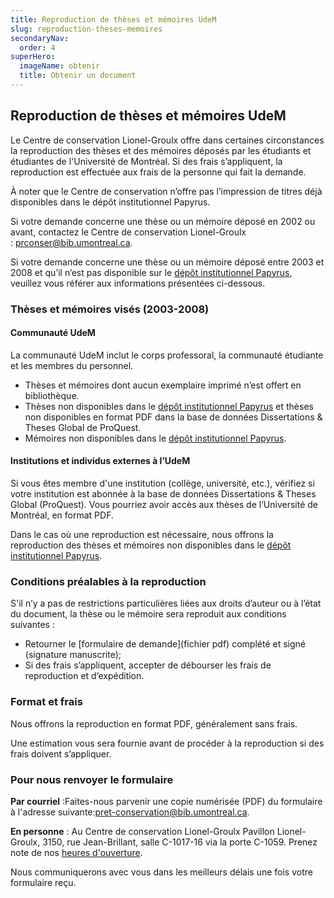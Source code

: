 ```yaml
---
title: Reproduction de thèses et mémoires UdeM
slug: reproduction-theses-memoires
secondaryNav:
  order: 4
superHero:
  imageName: obtenir
  title: Obtenir un document
---
```


## Reproduction de thèses et mémoires UdeM
Le Centre de conservation Lionel-Groulx offre dans certaines circonstances la reproduction des thèses et des mémoires déposés par les étudiants et étudiantes de l'Université de Montréal. Si des frais s’appliquent, la reproduction est effectuée aux frais de la personne qui fait la demande.

À noter que le Centre de conservation n’offre pas l’impression de titres déjà disponibles dans le dépôt institutionnel Papyrus.

Si votre demande concerne une thèse ou un mémoire déposé en 2002 ou avant, contactez le Centre de conservation Lionel-Groulx : [prconser@bib.umontreal.ca](mailto:prconser@bib.umontreal.ca).

Si votre demande concerne une thèse ou un mémoire déposé entre 2003 et 2008 et qu’il n’est pas disponible sur le [dépôt institutionnel Papyrus](https://papyrus.bib.umontreal.ca/xmlui/), veuillez vous référer aux informations présentées ci-dessous.

### Thèses et mémoires visés (2003-2008)

#### Communauté UdeM
La communauté UdeM inclut le corps professoral, la communauté étudiante et les membres du personnel.
- Thèses et mémoires dont aucun exemplaire imprimé n’est offert en bibliothèque.
- Thèses non disponibles dans le [dépôt institutionnel Papyrus](https://papyrus.bib.umontreal.ca/xmlui/) et thèses non disponibles en format PDF dans la base de données Dissertations & Theses Global de ProQuest. 
- Mémoires non disponibles dans le [dépôt institutionnel Papyrus](https://papyrus.bib.umontreal.ca/xmlui/).

#### Institutions et individus externes à l’UdeM

Si vous êtes membre d'une institution (collège, université, etc.), vérifiez si votre institution est abonnée à la base de données Dissertations & Theses Global (ProQuest). Vous pourriez avoir accès aux thèses de l’Université de Montréal, en format PDF. 

Dans le cas où une reproduction est nécessaire, nous offrons la reproduction des thèses et mémoires non disponibles dans le [dépôt institutionnel Papyrus](https://papyrus.bib.umontreal.ca/xmlui/). 

### Conditions préalables à la reproduction

S'il n’y a pas de restrictions particulières liées aux droits d’auteur ou à l’état du document, la thèse ou le mémoire sera reproduit aux conditions suivantes :
- Retourner le [formulaire de demande](fichier pdf) complété et signé (signature manuscrite);
- Si des frais s’appliquent, accepter de débourser les frais de reproduction et d’expédition.

### Format et frais

Nous offrons la reproduction en format PDF, généralement sans frais. 

Une estimation vous sera fournie avant de procéder à la reproduction si des frais doivent s’appliquer.

### Pour nous renvoyer le formulaire

**Par courriel** :Faites-nous parvenir une copie numérisée (PDF) du formulaire à l'adresse suivante:[pret-conservation@bib.umontreal.ca](mailto:pret-conservation@bib.umontreal.ca).

**En personne** :
Au Centre de conservation Lionel-Groulx
Pavillon Lionel-Groulx, 3150, rue Jean-Brillant, salle C-1017-16 via la porte C-1059.
Prenez note de nos [heures d'ouverture](https://bib.umontreal.ca/horaires#centre-de-conservation-lionel-groulx).

Nous communiquerons avec vous dans les meilleurs délais une fois votre formulaire reçu.

